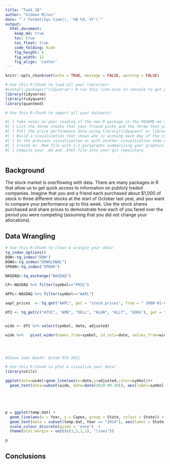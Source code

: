 ```yaml
---
title: "Task 18"
author: "Gideon Miles"
date: "`r format(Sys.time(), '%B %d, %Y')`"
output:
  html_document:  
    keep_md: true
    toc: true
    toc_float: true
    code_folding: hide
    fig_height: 6
    fig_width: 12
    fig_align: 'center'
---
```


```r
knitr::opts_chunk$set(echo = TRUE, message = FALSE, warning = FALSE)
```

```r
# Use this R-Chunk to load all your libraries!
#install.packages("tidyverse") # run this line once in console to get package
library(tidyverse)
library(tidyquant)
library(quantmod)

```

```r
# Use this R-Chunk to import all your datasets!

#[ ] Take notes on your reading of the new R package in the README.md or in a ‘.R’ script in the class task folder
#[ ] List the three stocks that your friend picks and the three that you pick
#[ ] Pull the price performance data using library(tidyquant) or library(quantmod)
#[ ] Build a visualization that shows who is winning each day of the competition
#[ ] In the previous visualization or with another visualization show which stock is helping the winner of the competition
#[ ] Create an .Rmd file with 1-2 paragraphs summarizing your graphics and the choices you made in the data presentation
#[ ] Compile your .md and .html file into your git repository



```

## Background

The stock market is overflowing with data. There are many packages in R that allow us to get quick access to information on publicly traded companies. Imagine that you and a friend each purchased about $1,000 of stock in three different stocks at the start of October last year, and you want to compare your performance up to this week. Use the stock shares purchased and share prices to demonstrate how each of you fared over the period you were competing (assuming that you did not change your allocations).

## Data Wrangling

```r
# Use this R-Chunk to clean & wrangle your data!
tq_index_options()
DOW<-tq_index("DOW")
DOWG<-tq_index("DOWGLOBAL")
SP600<-tq_index("SP600")

NASDAQ<-tq_exchange("NASDAQ")

CP<-NASDAQ %>% filter(symbol=="PRSS")

APPL<-NASDAQ %>% filter(symbol=="AAPL")

aapl_prices  <- tq_get("AAPL", get = "stock.prices", from = " 2000-01-01")

df2 <- tq_get(c("ATVI", "AMD", "DELL", "ALGN", "ALLT", "GOOG"), get = "stock.prices", from = "2017-10-01", to = "2020-10-01")


wide <- df2 %>% select(symbol, date, adjusted)

wide %>%   pivot_wider(names_from=symbol, id_cols=date, values_from=wide[,2:7] ) 



                
#Steve Jobs Death- Octob 5th 2011
```

```r
# Use this R-Chunk to plot & visualize your data!
library(utils)

ggplot(data=wide)+geom_line(aes(x=date,y=adjusted,color=symbol))+
  geom_text(data=subset(wide, date=date(2020-09-30)), aes(label=symbol, x=date, color=symbol, y=adjusted))





p = ggplot(temp.dat) + 
  geom_line(aes(x = Year, y = Capex, group = State, colour = State)) + 
  geom_text(data = subset(temp.dat, Year == "2014"), aes(label = State, colour = State, x = Inf, y = Capex), hjust = -.1) +
  scale_colour_discrete(guide = 'none')  +    
  theme(plot.margin = unit(c(1,3,1,1), "lines")) 

p
```

## Conclusions

